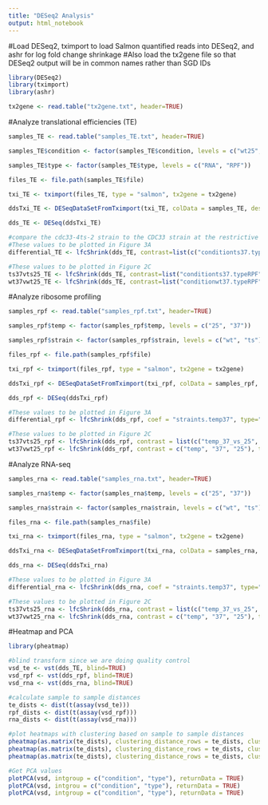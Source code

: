 ---
title: "DESeq2 Analysis"
output: html_notebook
---

#Load DESeq2, tximport to load Salmon quantified reads into DESeq2, and ashr for log fold change shrinkage
#Also load the tx2gene file so that DESeq2 output will be in common names rather than SGD IDs
```{r}
library(DESeq2)
library(tximport)
library(ashr)

tx2gene <- read.table("tx2gene.txt", header=TRUE)

```

#Analyze translational efficiencies (TE)
```{r}
samples_TE <- read.table("samples_TE.txt", header=TRUE)

samples_TE$condition <- factor(samples_TE$condition, levels = c("wt25", "wt37", "ts25", "ts37"))

samples_TE$type <- factor(samples_TE$type, levels = c("RNA", "RPF"))

files_TE <- file.path(samples_TE$file)

txi_TE <- tximport(files_TE, type = "salmon", tx2gene = tx2gene)

ddsTxi_TE <- DESeqDataSetFromTximport(txi_TE, colData = samples_TE, design = ~ condition + condition:type)

dds_TE <- DESeq(ddsTxi_TE)

#compare the cdc33-4ts-2 strain to the CDC33 strain at the restrictive condition, normalizing to the respective strain at the permissive condition
#These values to be plotted in Figure 3A
differential_TE <- lfcShrink(dds_TE, contrast=list(c("conditionts37.typeRPF", "conditionwt25.typeRPF"),c("conditionwt37.typeRPF","conditionts25.typeRPF")), type="ashr")

#These values to be plotted in Figure 2C
ts37vts25_TE <- lfcShrink(dds_TE, contrast=list("conditionts37.typeRPF", "conditionts25.typeRPF"), type="ashr")
wt37vwt25_TE <- lfcShrink(dds_TE, contrast=list("conditionwt37.typeRPF", "conditionwt25.typeRPF"), type="ashr")

```

#Analyze ribosome profiling
```{r}
samples_rpf <- read.table("samples_rpf.txt", header=TRUE)

samples_rpf$temp <- factor(samples_rpf$temp, levels = c("25", "37"))

samples_rpf$strain <- factor(samples_rpf$strain, levels = c("wt", "ts"))

files_rpf <- file.path(samples_rpf$file)

txi_rpf <- tximport(files_rpf, type = "salmon", tx2gene = tx2gene)

ddsTxi_rpf <- DESeqDataSetFromTximport(txi_rpf, colData = samples_rpf, design = ~ strain + temp + strain:temp)

dds_rpf <- DESeq(ddsTxi_rpf)

#These values to be plotted in Figure 3A
differential_rpf <- lfcShrink(dds_rpf, coef = "straints.temp37", type="ashr")

#These values to be plotted in Figure 2C
ts37vts25_rpf <- lfcShrink(dds_rpf, contrast = list(c("temp_37_vs_25", "straints.temp37")), type="ashr")
wt37vwt25_rpf <- lfcShrink(dds_rpf, contrast = c("temp", "37", "25"), type="ashr")

```

#Analyze RNA-seq
```{r}
samples_rna <- read.table("samples_rna.txt", header=TRUE)

samples_rna$temp <- factor(samples_rna$temp, levels = c("25", "37"))

samples_rna$strain <- factor(samples_rna$strain, levels = c("wt", "ts"))

files_rna <- file.path(samples_rna$file)

txi_rna <- tximport(files_rna, type = "salmon", tx2gene = tx2gene)

ddsTxi_rna <- DESeqDataSetFromTximport(txi_rna, colData = samples_rna, design = ~ strain + temp + strain:temp)

dds_rna <- DESeq(ddsTxi_rna)

#These values to be plotted in Figure 3A
differential_rna <- lfcShrink(dds_rna, coef = "straints.temp37", type="ashr")

#These values to be plotted in Figure 2C
ts37vts25_rna <- lfcShrink(dds_rna, contrast = list(c("temp_37_vs_25", "straints.temp37")), type="ashr")
wt37vwt25_rna <- lfcShrink(dds_rna, contrast = c("temp", "37", "25"), type="ashr")

```

#Heatmap and PCA
```{r}
library(pheatmap)

#blind transform since we are doing quality control
vsd_te <- vst(dds_TE, blind=TRUE)
vsd_rpf <- vst(dds_rpf, blind=TRUE)
vsd_rna <- vst(dds_rna, blind=TRUE)

#calculate sample to sample distances
te_dists <- dist(t(assay(vsd_te)))
rpf_dists <- dist(t(assay(vsd_rpf)))
rna_dists <- dist(t(assay(vsd_rna)))

#plot heatmaps with clustering based on sample to sample distances
pheatmap(as.matrix(te_dists), clustering_distance_rows = te_dists, clustering_distance_cols = te_dists)
pheatmap(as.matrix(te_dists), clustering_distance_rows = te_dists, clustering_distance_cols = te_dists)
pheatmap(as.matrix(te_dists), clustering_distance_rows = te_dists, clustering_distance_cols = te_dists)

#Get PCA values
plotPCA(vsd, intgroup = c("condition", "type"), returnData = TRUE)
plotPCA(vsd, intgrou = c("condition", "type"), returnData = TRUE)
plotPCA(vsd, intgroup = c("condition", "type"), returnData = TRUE)

```
